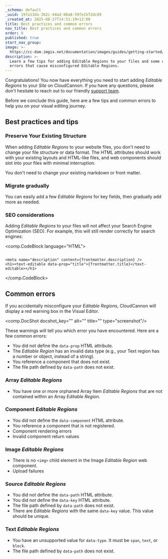```yaml
---
_schema: default
_uuid: 19fa13da-362c-44ad-80a8-59fe15f2dc89
_created_at: 2025-08-27T14:51:19+12:00
title: Best practices and common errors
nav_title: Best practices and common errors
order: 9
published: true
start_nav_group:
image: >-
  https://cc-dam.imgix.net/documentation/images/guides/getting-started/guide-thumbnails/CloudCannon-Getting-Started-Thumbnail-Universal.png
description: >-
  Learn a few tips for adding Editable Regions to your files and some common
  errors that cause misconfigured Editable Regions.
---
```

Congratulations! You now have everything you need to start adding *Editable Regions* to your *Site* on CloudCannon. If you have any questions, please don't hesitate to reach out to our friendly [support team](/support/).

Before we conclude this guide, here are a few tips and common errors to help you on your visual editing journey.

## Best practices and tips

### Preserve Your Existing Structure

When adding *Editable Regions* to your website files, you don't need to change your file structure or data format. The HTML attributes should work with your existing layouts and HTML-like files, and web components should slot into your files with minimal interruption.

You don't need to change your existing markdown or front matter.

### Migrate gradually

You can easily add a few *Editable Regions* for key fields, then gradually add more as needed.

### SEO considerations

Adding *Editable Regions* to your files will not affect your Search Engine Optimization (SEO). For example, this will still render correctly for search engines:

<comp.CodeBlock language="HTML">
``````````

<meta name="description" content={frontmatter.description} />
<h1><text-editable data-prop="title">{frontmatter.title}</text-editable></h1>

``````````
</comp.CodeBlock>

## Common errors

If you accidentally misconfigure your *Editable Regions*, CloudCannon will display a red warning box in the Visual Editor.

<comp.DocShot docshot_key="" alt="" title="" type="screenshot"/>

These warnings will tell you which error you have encountered. Here are a few common errors:

* You did not define the `data-prop` HTML attribute.
* The *Editable Region* has an invalid data type (e.g., your Text region has a number or object, instead of a string).
* You reference a component that does not exist.
* The file path defined by `data-path` does not exist.

### Array *Editable Regions*

* You have one or more orphaned Array Item *Editable Regions* that are not contained within an Array *Editable Region*.

### Component *Editable Regions*

* You did not define the `data-component` HTML attribute.
* You reference a component that is not registered.
* Component rendering errors
* Invalid component return values

### Image *Editable Regions*

* There is no `<img>` child element in the Image *Editable Region* web component.
* Upload failures

### Source *Editable Regions*

* You did not define the `data-path` HTML attribute.
* You did not define the `data-key` HTML attribute.
* The file path defined by `data-path` does not exist.
* There are *Editable Regions* with the same `data-key` value. This value should be unique.

### Text *Editable Regions*

* You have an unsupported value for `data-type`. It must be `span`, `text`, or `block`.
* The file path defined by `data-path` does not exist.